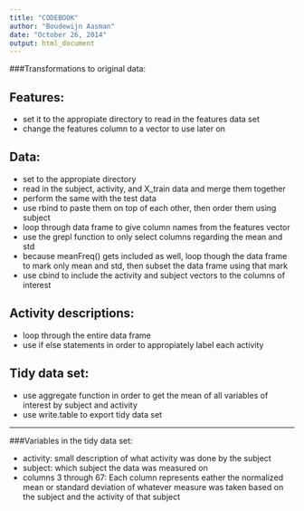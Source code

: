 ```yaml
---
title: "CODEBOOK"
author: "Boudewijn Aasman"
date: "October 26, 2014"
output: html_document
---
```




###Transformations to original data:

Features:
-
- set it to the appropiate directory to read in the features data set
- change the features column to a vector to use later on

Data:
-
- set to the appropiate directory
- read in the subject, activity, and X_train data and merge them together
- perform the same with the test data
- use rbind to paste them on top of each other, then order them using subject
- loop through data frame to give column names from the features vector 
- use the grepl function to only select columns regarding the mean and std
- because meanFreq() gets included as well, loop though the data frame to mark only mean and std, then subset the data frame using that mark
- use cbind to include the activity and subject vectors to the columns of interest

Activity descriptions:
-
- loop through the entire data frame
- use if else statements in order to appropiately label each activity

Tidy data set:
-
- use aggregate function in order to get the mean of all variables of interest by subject and activity
- use write.table to export tidy data set


___________________________________________________________________________________
###Variables in the tidy data set:


- activity: small description of what activity was done by the subject
- subject: which subject the data was measured on
- columns 3 through 67: Each column represents eather the normalized mean or standard deviation of whatever measure was taken based on the subject and the activity of that subject


